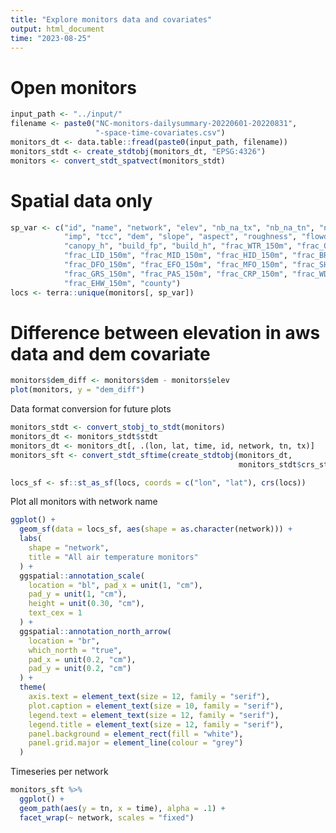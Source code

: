 ```yaml
---
title: "Explore monitors data and covariates"
output: html_document
time: "2023-08-25"
---
```


# Open monitors

```r
input_path <- "../input/"
filename <- paste0("NC-monitors-dailysummary-20220601-20220831",
                   "-space-time-covariates.csv")
monitors_dt <- data.table::fread(paste0(input_path, filename))
monitors_stdt <- create_stdtobj(monitors_dt, "EPSG:4326")
monitors <- convert_stdt_spatvect(monitors_stdt)
```

# Spatial data only

```r
sp_var <- c("id", "name", "network", "elev", "nb_na_tx", "nb_na_tn", "na_flag",
            "imp", "tcc", "dem", "slope", "aspect", "roughness", "flowdir",
            "canopy_h", "build_fp", "build_h", "frac_WTR_150m", "frac_OSD_150m",
            "frac_LID_150m", "frac_MID_150m", "frac_HID_150m", "frac_BRN_150m",
            "frac_DFO_150m", "frac_EFO_150m", "frac_MFO_150m", "frac_SHB_150m",
            "frac_GRS_150m", "frac_PAS_150m", "frac_CRP_150m", "frac_WDW_150m",
            "frac_EHW_150m", "county")
locs <- terra::unique(monitors[, sp_var])
```

# Difference between elevation in aws data and dem covariate

```r
monitors$dem_diff <- monitors$dem - monitors$elev
plot(monitors, y = "dem_diff")
```

Data format conversion for future plots

```r
monitors_stdt <- convert_stobj_to_stdt(monitors)
monitors_dt <- monitors_stdt$stdt
monitors_dt <- monitors_dt[, .(lon, lat, time, id, network, tn, tx)]
monitors_sft <- convert_stdt_sftime(create_stdtobj(monitors_dt,
                                                   monitors_stdt$crs_stdt))

locs_sf <- sf::st_as_sf(locs, coords = c("lon", "lat"), crs(locs))
```


Plot all monitors with network name

```r
ggplot() +
  geom_sf(data = locs_sf, aes(shape = as.character(network))) +
  labs(
    shape = "network",
    title = "All air temperature monitors"
  ) +
  ggspatial::annotation_scale(
    location = "bl", pad_x = unit(1, "cm"),
    pad_y = unit(1, "cm"),
    height = unit(0.30, "cm"),
    text_cex = 1
  ) +
  ggspatial::annotation_north_arrow(
    location = "br",
    which_north = "true",
    pad_x = unit(0.2, "cm"),
    pad_y = unit(0.2, "cm")
  ) +
  theme(
    axis.text = element_text(size = 12, family = "serif"),
    plot.caption = element_text(size = 10, family = "serif"),
    legend.text = element_text(size = 12, family = "serif"),
    legend.title = element_text(size = 12, family = "serif"),
    panel.background = element_rect(fill = "white"),
    panel.grid.major = element_line(colour = "grey")
  )
```

Timeseries per network

```r
monitors_sft %>%
  ggplot() +
  geom_path(aes(y = tn, x = time), alpha = .1) +
  facet_wrap(~ network, scales = "fixed")
```



